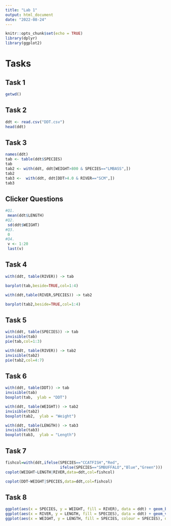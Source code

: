 ```yaml
---
title: "Lab 1"
output: html_document
date: "2022-08-24"
---
```


```r
knitr::opts_chunk$set(echo = TRUE)
library(dplyr)
library(ggplot2)
```

# Tasks

## Task 1

```r
getwd()
```

## Task 2

```r
ddt <- read.csv("DDT.csv")
head(ddt)

```

## Task 3

```r
names(ddt)
tab <- table(ddt$SPECIES)
tab
tab2 <- with(ddt, ddt[WEIGHT>800 & SPECIES=="LMBASS",])
tab2
tab3 <-  with(ddt, ddt[DDT>4.0 & RIVER=="SCM",])
tab3
```

## Clicker Questions

```r
#Q1.
 mean(ddt$LENGTH)
#Q2.
 sd(ddt$WEIGHT)
#Q3.
 0
#Q4.
 v <- 1:20
 last(v)
```



## Task 4

```r
with(ddt, table(RIVER)) -> tab

barplot(tab,beside=TRUE,col=1:4)

with(ddt,table(RIVER,SPECIES)) -> tab2

barplot(tab2,beside=TRUE,col=1:4)
```

## Task 5

```r
with(ddt, table(SPECIES)) -> tab
invisible(tab)
pie(tab,col=1:3)

with(ddt, table(RIVER)) -> tab2
invisible(tab2)
pie(tab2,col=4:7)
```
## Task 6

```r
with(ddt, table(DDT)) -> tab
invisible(tab)
boxplot(tab,  ylab = "DDT")

with(ddt, table(WEIGHT)) -> tab2
invisible(tab2)
boxplot(tab2,  ylab = "Weight")

with(ddt, table(LENGTH)) -> tab3
invisible(tab3)
boxplot(tab3,  ylab = "Length")
```

## Task 7

```r
fishcol=with(ddt,ifelse(SPECIES=="CCATFISH","Red",
                        ifelse(SPECIES=="SMBUFFALO","Blue","Green")))
coplot(WEIGHT~LENGTH|RIVER,data=ddt,col=fishcol)

coplot(DDT~WEIGHT|SPECIES,data=ddt,col=fishcol)
```
## Task 8
```r
ggplot(aes(x = SPECIES, y = WEIGHT, fill = RIVER), data = ddt) + geom_boxplot() + ggtitle("Sam Billerbeck")
ggplot(aes(x = RIVER, y = LENGTH, fill = SPECIES), data = ddt) + geom_violin() + ggtitle("Sam Billerbeck")
ggplot(aes(x = WEIGHT, y = LENGTH, fill = SPECIES, colour = SPECIES), data = ddt) + geom_point() + ggtitle("Sam Billerbeck")
```